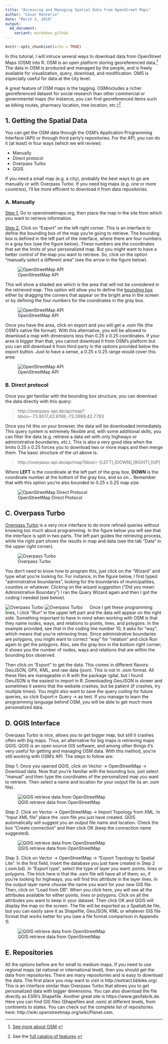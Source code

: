 ```yaml
---
title: "Accessing and Managing Spatial Data from OpenStreet Maps"
author: "Cesar Renteria"
date: "March 3, 2019"
output:
  md_document:
    variant: markdown_github
---
```


```r
knitr::opts_chunk$set(echo = TRUE)
```

In this tutorial, I will intruce several ways to download data from OpenStreet Maps (OSM) into R. OSM is an open platform storing georeferenced data.[^1] The data in OSM is produced and managed by the people, and is freely available for visualization, query, download, and modification. OMS is especially useful for data at the city level.

A great feature of OSM maps is the tagging. OSMincludes a richer georeferenced dataset for social research than other commercial or governmental maps (for instance, you can find georeferenced items such as biking routes, pharmacy location, tree location, etc.)[^2]

## 1. Getting the Spatial Data

You can get the OSM data through the OSM’s Application Programming Interface (API) or through third party’s repositories. For the API, you can do it (at least) in four ways (which we will review):

- Manually
- Direct protocol
- Overpass Turbo
- QGIS.

If you need a small map (e.g. a city), probably the best ways to go are manually or with Overpass Turbo. If you need big maps (e.g. one or more countries), I’ll be more efficient to download it from data repositories.

### A. Manually

<u>Step 1.</u> Go to openstreetmaps.org, then place the map in the site from which you want to retrieve information.

<u>Step 2.</u> Click on “Export” on the left right corner. This is an interface to define the bounding box of the map you’re going to retrieve. The bounding box  is defined in the left part of the interface, where there are four numbers in a gray box (see the figure below). These numbers are the coordinates that set the limits of your personalized map. But you might want to have a better control of the map you want to retrieve. So, click on the option “manually select a different area” (see the arrow in the figure below).

![OpenStreetMap API](../files/tutorials/tutorial-osm/step2.png)

This will show a shaded are which is the area that will not be considered in the retrieved map. This option will allow you to define the [bounding box](https://wiki.openstreetmap.org/wiki/Bounding_Box) either by dragging the corners that appear on the bright area in the screen or by defining the four numbers for the coordinates in the gray box.

![OpenStreetMap API](../files/tutorials/tutorial-osm/step2b.png)

Once you have the area, click on export and you will get a .osm file (the OSM’s native file format). With this alternative, you will be allowed to download a map with dimensions less than 0.25 x 0.25 coordinates. If your area is bigger than that, you cannot download it from OSM’s platform but you can still download it from third party in the options provided below the export button. Just to have a sense, a 0.25 x 0.25 range would cover this area:

![OpenStreetMap API](../files/tutorials/tutorial-osm/step2c.png)

### B. Direct protocol
Once you get familiar with the bounding box structure, you can download the data directly with this query:

> http://overpass-api.de/api/map?bbox=-73.9517,42.6198,-73.3969,42.7793

Once you hit this on your browser, the data will be downloaded immediately. This query system is extremely flexible and, with some additional skills, you can filter the data (e.g. retrieve a data set with only highways or administrative boundaries, etc.). This is also a very good idea when the limits 0.25 x 0.25 forces you to download two or more maps and then merge them.
The basic structure of the url above is:

> http://overpass-api.de/api/map?bbox=-[LEFT],[DOWN],[RIGHT],[UP]

Where **LEFT** is the coordinate at the left part of the gray box, **DOWN** is the coordinate number at the bottom of the gray box, and so on… Remember that with this option you’re also bounded to 0.25 x 0.25 map size.

![OpenStreetMap Direct Protocol](../files/tutorials/tutorial-osm/step1.png)

## C. Overpass Turbo
[Overpass Turbo](https://overpass-turbo.eu/) is a very nice interface to do more refined queries without knowing too much about programming. In the figure below you will see that the interface is split in two parts. The left part guides the retrieving process, while the right part shows the results in map and data (see the tab “Data” in the upper right corner).

![Overpass Turbo](../files/tutorials/tutorial-osm/overpass.png)

You don’t need to know how to program this, just click on the “Wizard” and type what you’re looking for. For instance, in the figure below, I first typed “administrative boundaries”, looking for the boundaries of municipalities, counties or whatever. Clicking on the wizard suggestion (“Did you mean: Administrative Boundary”) I ran the Query Wizard again and then I got the coding I needed (see below).

![Overpass Turbo](../files/tutorials/tutorial-osm/overpassb.png)
![Overpass Turbo](../files/tutorials/tutorial-osm/overpassc.png)
 
Once I get these programming lines, I click “Run” in the upper left part and the data will appear on the right side. Something important to have in mind when working with OSM is that they name nodes, ways, and relations to points, lines, and polygons. In the example provided, see that in the coding line number 10, it asks for “way”, which means that you’re retrieving lines. Since administrative boundaries are polygons, you might want to correct “way” for “relation” and click Run again to get the polygons. Also, see the gray box in the bottom right corner; it shows you the number of nodes, ways and relations that are within the bounding box observed.

Then click on "Export" to get the data. This comes in different flavors: GeoJSON, GPX, KML, and raw data (json). This is not in .osm format. All these files are manageable in R with the package rgdal,  but I found GeoJSON is the easiest to import in R. Downloading GeoJSON is slower and sometimes it seems that the website crashes, but be patient (if crashes, try multiple times). You might also want to save the query coding for future queries, so click Export-> Query -> as text. If you manage to learn the programming language behind OSM, you will be able to get much more personalized data.

## D. QGIS Interface
Overpass Turbo is nice, allows you to get bigger map, but still it crashes often with big maps. Thus, an alternative for big maps is retrieving maps QGIS. QGIS is an open source GIS software, and among other things it’s very useful for getting and managing OSM data. With this method, you’re still working with OSM’s API. The steps to follow are:

Step 1. Once you opened QGIS, click on Vector -> OpenStreetMap -> Download data. Now that you're familiar with the bounding box, just select "manual" and then type the coordinates of the personalized map you want to retrieve. Then select a name and location for your output file (is an .osm file).

![QGIS retrieve data from OpenStreetMap](../files/tutorials/tutorial-osm/qgis-interface.png)

Step 2. Click on Vector -> OpenStreetMap -> Import Topology from XML. In "Input XML file" place the .osm file you just have created. QGIS automatically will suggest you an output file name and location. Check the box "Create connection" and then click OK (keep the connection name suggested).

![QGIS retrieve data from OpenStreetMap](../files/tutorials/tutorial-osm/qgis-interfaceb.png)

Step 3. Click on Vector -> OpenStreetMap -> "Export Topology to Spatial Lite". In the first field, insert the database you just have created in Step 2 (.osm.bd). In "Export type", select the type of layer you want: points, lines or polygons. The trick here is that the .osm file will have all of them; so, if you’re looking for highways, you will find this attribute in the layer lines. In the output layer name choose the name you want for your new GIS file. Then, click on "Load from DB". When you click here, you will see all the attributes available for either points, lines or polygons. Click on all the attributes you want to keep in your dataset. Then click OK and QGIS will display the map on the screen. The file will be exported as a SpatialLite file, but you can easily save it as Shapefile, GeoJSON, KML or whatever GIS file format that works better for you (see a file format comparison in Appendix 1).

![QGIS retrieve data from OpenStreetMap](../files/tutorials/tutorial-osm/qgis-interfacec.png)

## E. Repositories
All the options before are for small to medium maps. If you need to use regional maps (at national or international level), then you should get the data from repositories. There are many repositories and is easy to download the data.
The first place you may want to visit is http://extract.bbbike.org/. This is an interface similar than Overpass Turbo that allows you to get personalized data with bigger dimensions. You can also download the file directly as ESRI’s Shapefile. Another great site is https://www.geofabrik.de. Here you can find GIS files (Shapefiles and .osm) at different levels, from continents to states. You can check out the complete list of repositories here: http://wiki.openstreetmap.org/wiki/Planet.osm.

[^1]: [See more about OSM](https://www.e-education.psu.edu/geog585/node/738).
[^2]: See the [full catalog of features](http://wiki.openstreetmap.org/wiki/Map_Features).
